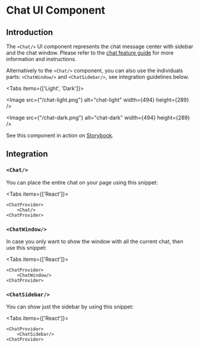 
# Chat UI Component

## Introduction

The `<Chat/>` UI component represents the chat message center with sidebar and the chat window. Please refer to
the [chat feature guide](/feature-guides/chat) for more information and instructions.

Alternatively to the `<Chat/>` component, you can also use the individuals parts: `<ChatWindow/>` and 
`<ChatSidebar/>`, see integration guidelines below.

<Tabs items={['Light', 'Dark']}><Tab>

<Image src={"/chat-light.png"} alt="chat-light" width={494} height={289} />

</Tab><Tab>

<Image src={"/chat-dark.png"} alt="chat-dark" width={494} height={289} />

</Tab></Tabs>

See this component in action on [Storybook](https://ui.roq.tech/?path=/docs/chat--default).

## Integration

### `<Chat/>`

You can place the entire chat on your page using this snippet:

<Tabs items={['React']}><Tab>

```tsx
<ChatProvider>
    <Chat/>
<ChatProvider>
```

</Tab></Tabs>

### `<ChatWindow/>`

In case you only want to show the window with all the current chat, then use this snippet: 

<Tabs items={['React']}><Tab>

```tsx
<ChatProvider>
    <ChatWindow/>
<ChatProvider>
```

</Tab></Tabs>

### `<ChatSidebar/>`

You can show just the sidebar by using this snippet:

<Tabs items={['React']}><Tab>

```tsx
<ChatProvider>
    <ChatSidebar/>
<ChatProvider>
```

</Tab></Tabs>